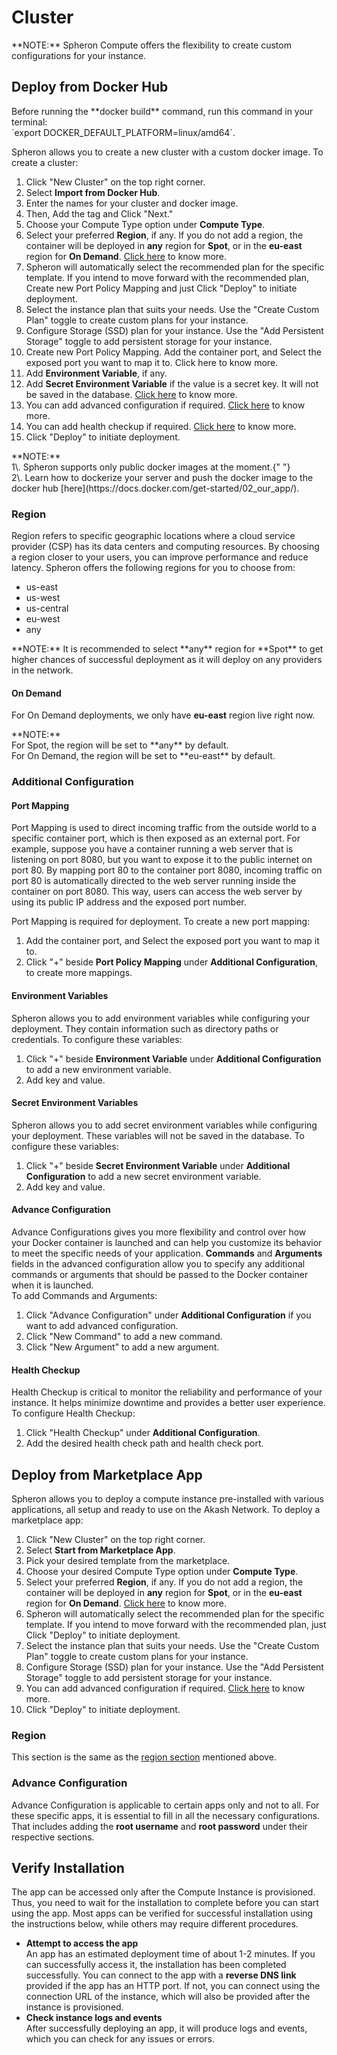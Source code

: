 
# Cluster

<Callout type="info">
  **NOTE:** Spheron Compute offers the flexibility to create custom
  configurations for your instance.
</Callout>

## Deploy from Docker Hub

<Callout type="warning">
  Before running the **docker build** command, run this command in your
  terminal: <br /> `export DOCKER_DEFAULT_PLATFORM=linux/amd64`.
</Callout>

Spheron allows you to create a new cluster with a custom docker image.
To create a cluster:

1. Click "New Cluster" on the top right corner.
2. Select **Import from Docker Hub**.
3. Enter the names for your cluster and docker image.
4. Then, Add the tag and Click "Next."
5. Choose your Compute Type option under **Compute Type**.
6. Select your preferred **Region**, if any. If you do not add a region, the container will be deployed in **any** region for **Spot**, or in the **eu-east** region for **On Demand**. [Click here](/compute/cluster/#region) to know more.
7. Spheron will automatically select the recommended plan for the specific template. If you intend to move forward with the recommended plan, Create new Port Policy Mapping and just Click "Deploy" to initiate deployment.
8. Select the instance plan that suits your needs. Use the "Create Custom Plan" toggle to create custom plans for your instance.
9. Configure Storage (SSD) plan for your instance. Use the "Add Persistent Storage" toggle to add persistent storage for your instance.
10. Create new Port Policy Mapping. Add the container port, and Select the exposed port you want to map it to. Click here to know more.
11. Add **Environment Variable**, if any.
12. Add **Secret Environment Variable** if the value is a secret key. It will not be saved in the database. [Click here](/compute/cluster/#environment-variables) to know more.
13. You can add advanced configuration if required. [Click here](/compute/cluster/#advanced-configuration) to know more.
14. You can add health checkup if required. [Click here](/compute/cluster/#health-checkup) to know more.
15. Click "Deploy" to initiate deployment.

<Callout type="info">
  **NOTE:** <br /> 1\. Spheron supports only public docker images at the moment.{" "}
  <br /> 2\. Learn how to dockerize your server and push the docker image to the
  docker hub [here](https://docs.docker.com/get-started/02_our_app/).
</Callout>

### Region

Region refers to specific geographic locations where a cloud service provider (CSP) has its data centers and computing resources.
By choosing a region closer to your users, you can improve performance and reduce latency.
Spheron offers the following regions for you to choose from:

- us-east
- us-west
- us-central
- eu-west
- any

<Callout type="info">
  **NOTE:** It is recommended to select **any** region for **Spot** to get
  higher chances of successful deployment as it will deploy on any providers in
  the network.
</Callout>

#### On Demand

For On Demand deployments, we only have **eu-east** region live right now.

<Callout type="info">
  **NOTE:** <br />
  For Spot, the region will be set to **any** by default. <br />
  For On Demand, the region will be set to **eu-east** by default.
</Callout>

### Additional Configuration

#### Port Mapping

Port Mapping is used to direct incoming traffic from the outside world to a specific container port, which is then exposed as an external port.
For example, suppose you have a container running a web server that is listening on port 8080, but you want to expose it to the public internet on port 80.
By mapping port 80 to the container port 8080, incoming traffic on port 80 is automatically directed to the web server running inside the container on port 8080.
This way, users can access the web server by using its public IP address and the exposed port number.

Port Mapping is required for deployment. To create a new port mapping:

1. Add the container port, and Select the exposed port you want to map it to.
2. Click "+" beside **Port Policy Mapping** under **Additional Configuration**, to create more mappings.

#### Environment Variables

Spheron allows you to add environment variables while configuring your deployment.
They contain information such as directory paths or credentials.
To configure these variables:

1. Click "+" beside **Environment Variable** under **Additional Configuration** to add a new environment variable.
2. Add key and value.

#### Secret Environment Variables

Spheron allows you to add secret environment variables while configuring your deployment.
These variables will not be saved in the database.
To configure these variables:

1. Click "+" beside **Secret Environment Variable** under **Additional Configuration** to add a new secret environment variable.
2. Add key and value.

#### Advance Configuration

Advance Configurations gives you more flexibility and control over how your Docker container is launched and can help you customize its behavior to meet the specific needs of your application.
**Commands** and **Arguments** fields in the advanced configuration allow you to specify any additional commands or arguments that should be passed to the Docker container when it is launched. \
To add Commands and Arguments:

1. Click "Advance Configuration" under **Additional Configuration** if you want to add advanced configuration.
2. Click "New Command" to add a new command.
3. Click "New Argument" to add a new argument.

#### Health Checkup

Health Checkup is critical to monitor the reliability and performance of your instance.
It helps minimize downtime and provides a better user experience.
To configure Health Checkup:

1. Click "Health Checkup" under **Additional Configuration**.
2. Add the desired health check path and health check port.

## Deploy from Marketplace App

Spheron allows you to deploy a compute instance pre-installed with various applications, all setup and ready to use on the Akash Network.
To deploy a marketplace app:

1. Click "New Cluster" on the top right corner.
2. Select **Start from Marketplace App**.
3. Pick your desired template from the marketplace.
4. Choose your desired Compute Type option under **Compute Type**.
5. Select your preferred **Region**, if any. If you do not add a region, the container will be deployed in **any** region for **Spot**, or in the **eu-east** region for **On Demand**. [Click here](/compute/cluster/#region) to know more.
6. Spheron will automatically select the recommended plan for the specific template. If you intend to move forward with the recommended plan, just Click "Deploy" to initiate deployment.
7. Select the instance plan that suits your needs. Use the "Create Custom Plan" toggle to create custom plans for your instance.
8. Configure Storage (SSD) plan for your instance. Use the "Add Persistent Storage" toggle to add persistent storage for your instance.
9. You can add advanced configuration if required. [Click here](/compute/cluster/#additional-configuration-1) to know more.
10. Click "Deploy" to initiate deployment.

### Region

This section is the same as the [region section](/compute/cluster/#region) mentioned above.

### Advance Configuration

Advance Configuration is applicable to certain apps only and not to all.
For these specific apps, it is essential to fill in all the necessary configurations.
That includes adding the **root username** and **root password** under their respective sections.

## Verify Installation

The app can be accessed only after the Compute Instance is provisioned.
Thus, you need to wait for the installation to complete before you can start using the app.
Most apps can be verified for successful installation using the instructions below, while others may require different procedures.

- **Attempt to access the app** \
  An app has an estimated deployment time of about 1-2 minutes.
  If you can successfully access it, the installation has been completed successfully.
  You can connect to the app with a **reverse DNS link** provided if the app has an HTTP port.
  If not, you can connect using the connection URL of the instance, which will also be provided after the instance is provisioned.
- **Check instance logs and events** \
  After successfully deploying an app, it will produce logs and events, which you can check for any issues or errors.

<Navigation name="Cluster" />
